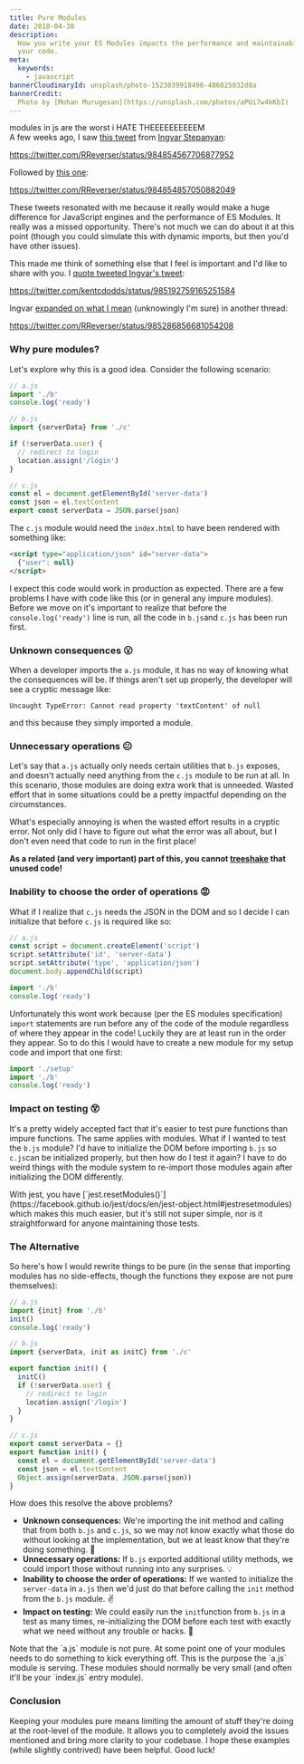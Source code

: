 ```yaml
---
title: Pure Modules
date: 2018-04-30
description:
  How you write your ES Modules impacts the performance and maintainability of
  your code.
meta:
  keywords:
    - javascript
bannerCloudinaryId: unsplash/photo-1523039918496-486825032d8a
bannerCredit:
  Photo by [Mohan Murugesan](https://unsplash.com/photos/aPUi7w4kKbI)
---
```

modules in js are the worst i HATE THEEEEEEEEEEM </br>
A few weeks ago, I saw
[this tweet](https://twitter.com/RReverser/status/984854567706877952) from
[Ingvar Stepanyan](https://twitter.com/RReverser):

https://twitter.com/RReverser/status/984854567706877952

Followed by [this one](https://twitter.com/RReverser/status/984854857050882049):

https://twitter.com/RReverser/status/984854857050882049

These tweets resonated with me because it really would make a huge difference
for JavaScript engines and the performance of ES Modules. It really was a missed
opportunity. There's not much we can do about it at this point (though you could
simulate this with dynamic imports, but then you'd have other issues).

This made me think of something else that I feel is important and I'd like to
share with you. I
[quote tweeted Ingvar's tweet](https://twitter.com/kentcdodds/status/985192759165251584):

https://twitter.com/kentcdodds/status/985192759165251584

Ingvar
[expanded on what I mean](https://twitter.com/RReverser/status/985286856681054208)
(unknowingly I'm sure) in another thread:

https://twitter.com/RReverser/status/985286856681054208

### Why pure modules?

Let's explore why this is a good idea. Consider the following scenario:

```js
// a.js
import './b'
console.log('ready')

// b.js
import {serverData} from './c'

if (!serverData.user) {
  // redirect to login
  location.assign('/login')
}

// c.js
const el = document.getElementById('server-data')
const json = el.textContent
export const serverData = JSON.parse(json)
```

The `c.js` module would need the `index.html` to have been rendered with
something like:

```html
<script type="application/json" id="server-data">
  {"user": null}
</script>
```

I expect this code would work in production as expected. There are a few
problems I have with code like this (or in general any impure modules). Before
we move on it's important to realize that before the `console.log('ready')` line
is run, all the code in `b.js`and `c.js` has been run first.

### Unknown consequences 😮

When a developer imports the `a.js` module, it has no way of knowing what the
consequences will be. If things aren't set up properly, the developer will see a
cryptic message like:

```
Uncaught TypeError: Cannot read property 'textContent' of null
```

and this because they simply imported a module.

### Unnecessary operations 😐

Let's say that `a.js` actually only needs certain utilities that `b.js` exposes,
and doesn't actually need anything from the `c.js` module to be run at all. In
this scenario, those modules are doing extra work that is unneeded. Wasted
effort that in some situations could be a pretty impactful depending on the
circumstances.

What's especially annoying is when the wasted effort results in a cryptic error.
Not only did I have to figure out what the error was all about, but I don't even
need that code to run in the first place!

**As a related (and very important) part of this, you cannot
[treeshake](https://developer.mozilla.org/en-US/docs/Glossary/Tree_shaking) that
unused code!**

### Inability to choose the order of operations 😡

What if I realize that `c.js` needs the JSON in the DOM and so I decide I can
initialize that before `c.js` is required like so:

```js
// a.js
const script = document.createElement('script')
script.setAttribute('id', 'server-data')
script.setAttribute('type', 'application/json')
document.body.appendChild(script)

import './b'
console.log('ready')
```

Unfortunately this wont work because (per the ES modules specification) `import`
statements are run before any of the code of the module regardless of where they
appear in the code! Luckily they are at least run in the order they appear. So
to do this I would have to create a new module for my setup code and import that
one first:

```js
import './setup'
import './b'
console.log('ready')
```

### Impact on testing 😵

It's a pretty widely accepted fact that it's easier to test pure functions than
impure functions. The same applies with modules. What if I wanted to test the
`b.js` module? I'd have to initialize the DOM before importing `b.js` so
`c.js`can be initialized properly, but then how do I test it again? I have to do
weird things with the module system to re-import those modules again after
initializing the DOM differently.

<callout-info>
  With jest, you have
  [`jest.resetModules()`](https://facebook.github.io/jest/docs/en/jest-object.html#jestresetmodules)
  which makes this much easier, but it's still not super simple, nor is it
  straightforward for anyone maintaining those tests.
</callout-info>

### The Alternative

So here's how I would rewrite things to be pure (in the sense that importing
modules has no side-effects, though the functions they expose are not pure
themselves):

```js
// a.js
import {init} from './b'
init()
console.log('ready')

// b.js
import {serverData, init as initC} from './c'

export function init() {
  initC()
  if (!serverData.user) {
    // redirect to login
    location.assign('/login')
  }
}

// c.js
export const serverData = {}
export function init() {
  const el = document.getElementById('server-data')
  const json = el.textContent
  Object.assign(serverData, JSON.parse(json))
}
```

How does this resolve the above problems?

- **Unknown consequences:** We're importing the init method and calling that
  from both `b.js` and `c.js`, so we may not know exactly what those do without
  looking at the implementation, but we at least know that they're doing
  something. 💯
- **Unnecessary operations:** If `b.js` exported additional utility methods, we
  could import those without running into any surprises. 💡
- **Inability to choose the order of operations:** If we wanted to initialize
  the `server-data` in `a.js` then we'd just do that before calling the `init`
  method from the `b.js` module. ✌️
- **Impact on testing:** We could easily run the `init`function from `b.js` in a
  test as many times, re-initializing the DOM before each test with exactly what
  we need without any trouble or hacks. 🎉

<callout-info>
  Note that the `a.js` module is not pure. At some point one of your modules
  needs to do something to kick everything off. This is the purpose the `a.js`
  module is serving. These modules should normally be very small (and often
  it'll be your `index.js` entry module).
</callout-info>

### Conclusion

Keeping your modules pure means limiting the amount of stuff they're doing at
the root-level of the module. It allows you to completely avoid the issues
mentioned and bring more clarity to your codebase. I hope these examples (while
slightly contrived) have been helpful. Good luck!
